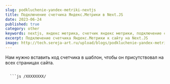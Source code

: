 ```yaml
---
slug: podkluchenie-yandex-metriki-nextjs
title: Подключение счетчика Яндекс.Метрики в Next.JS
date: 2023-06-24
published: true
category: other
keywords: nextjs, яндекс метрика, счетчик яндекс метрики, подключение счетчика яндекс метрики
excerpt: Подключение счетчика Яндекс.Метрики к сайту на Next.JS
image: http://tech.sereja-art.ru/upload/blogs/podkluchenie-yandex-metriki-nextjs/podkluchenie-yandex-metriki-nextjs-preview.jpg
---
```



Нам нужно вставить код счетчика в шаблон, чтобы он присутствовал на всех страницах сайта.

<CodeTitle title='Код счетчика Яндекс Метрики для NextJS' lang='js' />
<code>
  ```js /XXXXXXXX/
        <Script id="metrika-counter" strategy="afterInteractive">
        {`(function(m,e,t,r,i,k,a){m[i]=m[i]||function(){(m[i].a=m[i].a||[]).push(arguments)};
          m[i].l=1*new Date();
          for (var j = 0; j < document.scripts.length; j++) {if (document.scripts[j].src === r) { return; }}
          k=e.createElement(t),a=e.getElementsByTagName(t)[0],k.async=1,k.src=r,a.parentNode.insertBefore(k,a)})
          (window, document, "script", "https://mc.yandex.ru/metrika/tag.js", "ym");

          ym(XXXXXXXX, "init", {
                defer: true,
                clickmap:true,
                trackLinks:true,
                accurateTrackBounce:true,
                webvisor:true
          });`
        }
      </Script>
```
</code>

Вместо XXXXXXXX вставляете свой id счетчика.

## Используя Pages Router

В случае с использованием Pages Router, я вставляю счетчик яндекс метрики в <code>\_document.tsx</code>.

{/* <Figcaption
  src="http://tech.sereja-art.ru/upload/blogs/podkluchenie-yandex-metriki-nextjs/podkluchenie-yandex-metriki-nextjs-2.png"
  alt="код счетчика яндекс метрики pages router NextJS"
/> */}

<CodeTitle title='src\pages\_document.tsx' lang='js' />
<code>
  ```js {11-26} /XXXXXXXX/
    import {Html, Head, Main, NextScript} from 'next/document'
    import Script from 'next/script';

    export default function Document() {
      return (
        <Html lang="ru">
          <Head/>
          <body>
          <Main/>
          <NextScript/>
          <Script id="metrika-counter" strategy="afterInteractive">
            {`(function(m,e,t,r,i,k,a){m[i]=m[i]||function(){(m[i].a=m[i].a||[]).push(arguments)};
              m[i].l=1*new Date();
              for (var j = 0; j < document.scripts.length; j++) {if (document.scripts[j].src === r) { return; }}
              k=e.createElement(t),a=e.getElementsByTagName(t)[0],k.async=1,k.src=r,a.parentNode.insertBefore(k,a)})
              (window, document, "script", "https://mc.yandex.ru/metrika/tag.js", "ym");

              ym(XXXXXXXX, "init", {
                    defer: true,
                    clickmap:true,
                    trackLinks:true,
                    accurateTrackBounce:true,
                    webvisor:true
              });`
            }
          </Script>
          </body>
        </Html>
      )
    }
  ```
</code>


У меня один общий макет <code>```<Layout />```</code> для всего сайта, поэтому я создал Custom App и обернул его этим макетом.

<CodeTitle title='src\pages\_app.tsx' lang='js' />
<code>
  ```js {71, 73}
  import '@/styles/utils/normalize.css'
  import '@/styles/_variables.scss'
  import '@/styles/globals.scss'
  import type {AppProps} from 'next/app'
  import { Raleway, Roboto } from "next/font/google";
  import Layout from "@/components/Layout/Layout";
  import {DarkModeProvider} from "@/context/darkModeContext";
  import { IconContext } from 'react-icons';
  import { useEffect } from 'react';
  import { useRouter } from 'next/router';
  // @ts-ignore
  import NProgress from 'nprogress';
  import "nprogress/nprogress.css";
  import SEO from "@/components/SEO/SEO";

  const raleway = Raleway({
  style: ['normal'],
  subsets: ['cyrillic', 'latin'],
  fallback: ['open-sans', 'system-ui', 'arial']
  });
  const roboto = Roboto({
  weight: ['400', '500', '700'],
  style: ['normal', 'italic'],
  subsets: ['latin', 'cyrillic'],
  fallback: ['open-sans', 'system-ui', 'arial']
  });

  /_ Progressbar Configurations _/
  NProgress.configure({
  easing: "ease",
  speed: 500,
  showSpinner: false,
  });

  export default function App({Component, pageProps}: AppProps) {

  const router = useRouter();

  useEffect(() => {
  const start = () => NProgress.start();
  const end = () => NProgress.done();

      router.events.on("routeChangeStart", start);
      router.events.on("routeChangeComplete", end);
      router.events.on("routeChangeError", end);

      return () => {
        router.events.off("routeChangeStart", start);
        router.events.off("routeChangeComplete", end);
        router.events.off("routeChangeError", end);
      }

  }, [router.events])

  return (

  <>
  <style jsx global>{`
  html {
  font-family: ${roboto.style.fontFamily};
  }

                h1, h2, h3, h4, h5, h6 {
                  font-family: ${raleway.style.fontFamily};
                  margin-bottom: 0.5em;
                }
              `}</style>

        <DarkModeProvider>
          <IconContext.Provider value={{ color: 'var(--icons-color)' }}>
            <Layout>
              <Component {...pageProps} />
            </Layout>
          </ IconContext.Provider>
        </DarkModeProvider>
      </>

  )
  }
```
</code>

Подробнее про единый Layout и Custom App в документации: <a href="https://nextjs.org/docs/pages/building-your-application/routing/pages-and-layouts">https://nextjs.org/docs/pages/building-your-application/routing/pages-and-layouts</a>

<CodeTitle title='src\components\Layout\Layout.tsx' lang='js' />
<code>
  ```js {22}
  import { ReactNode, useEffect, useState } from 'react';
  import dynamic from 'next/dynamic';
  import Header from '@/components/Header/Header';
  import Footer from '../Footer/Footer';
  import ScrollProgressBar from '@/components/ScrollProgressBar/ScrollProgressBar';
  import { YandexMetrika } from '../YandexMetrika/YandexMetrika';
  import SEO from '../SEO/SEO';

  const Cursor = dynamic(() => import('../Cursor/Cursor'), { ssr: false });
  const ScrollTopButton = dynamic(() => import('../../components/ScrollTopButton/ScrollTopButton'), { ssr: false });

  type LayoutProps = {
  children?: ReactNode
  }

  export default function Layout({ children }: LayoutProps) {

  return (

  <>
    <SEO />
    <YandexMetrika />
    <Cursor />
    <Header />
    <main className="main-content-pt">{children}</main>
    <Footer />
    <ScrollTopButton />
    <ScrollProgressBar />
  </>
  ); }
```
</code>

В макет вставляю компонент <code>```<YandexMetrika />```</code>, который будет отправлять данные в метрику при изменении URL-адреса или параметров в нем.

<CodeTitle title='src\components\YandexMetrika\YandexMetrika.jsx' lang='js' />
<code>
  ```js
  'use client'

  import { useEffect } from 'react'
  import { usePathname, useSearchParams } from 'next/navigation'

  export function YandexMetrika() {
    const pathname = usePathname()
    const searchParams = useSearchParams()

  useEffect(() => {
  const url = `${pathname}?${searchParams}`
  ym(XXXXXXXX, 'hit', url);

  }, [pathname, searchParams])

  return null
  }
```
</code>

## Используя App Router

В случае с использованием App Router, вставляем счетчик яндекс метрики в файл <code>layout.tsx</code> перед закрывающим тегом <code>body</code>.

{/* <Figcaption
  src="http://tech.sereja-art.ru/upload/blogs/podkluchenie-yandex-metriki-nextjs/podkluchenie-yandex-metriki-nextjs-1.png"
  alt="код счетчика яндекс метрики app router NextJS"
/> */}

<CodeTitle title='app\layout.tsx' lang='js' />
<code>
  ```js {24-39}
  import { DarkModeProvider } from '@/context/darkModeContext';
  import './globals.css';
  import { Header } from '@/components/Header/Header';
  import { Suspense } from 'react';
  import Footer from '@/components/Footer/Footer';
  import NextTopLoader from 'nextjs-toploader';
  import YandexMetrika from '@/components/YandexMetrika/YandexMetrika';
  import Script from 'next/script';

  export const metadata = {
    title: 'Create Next App',
    description: 'Generated by create next app',
  };

  export default function RootLayout({
    children,
  }: {
    children: React.ReactNode;
  }) {
    return (
      <DarkModeProvider>
        <html lang="ru">
          <body>
            <Script id="metrika-counter" strategy="afterInteractive">
              {`(function(m,e,t,r,i,k,a){m[i]=m[i]||function(){(m[i].a=m[i].a||[]).push(arguments)};
                m[i].l=1*new Date();
                for (var j = 0; j < document.scripts.length; j++) {if (document.scripts[j].src === r) { return; }}
                k=e.createElement(t),a=e.getElementsByTagName(t)[0],k.async=1,k.src=r,a.parentNode.insertBefore(k,a)})
                (window, document, "script", "https://mc.yandex.ru/metrika/tag.js", "ym");

                ym(XXXXXXXX, "init", {
                      defer: true,
                      clickmap:true,
                      trackLinks:true,
                      accurateTrackBounce:true,
                      webvisor:true
                });`
              }
            </Script>
            <YandexMetrika />
            <NextTopLoader height={4} />
            <Header />
            <main>{children}</main>
            <Footer />
          </body>
        </html>
      </DarkModeProvider>
    );
  }
```
</code>

Туда же импортируем компонент, который будет отправлять данные в метрику при изменении URL-адреса или параметров в нем и добавляем в наш layout.

<CodeTitle title='components\YandexMetrika\YandexMetrika.jsx' lang='js' />
<code>
  ```js
      'use client'

        import { useEffect } from 'react'
        import { usePathname, useSearchParams } from 'next/navigation'

        export default function YandexMetrika() {
          const pathname = usePathname()
          const searchParams = useSearchParams()

          useEffect(() => {
            const url = `${pathname}?${searchParams}`
            ym(XXXXXXXX, 'hit', url);

          }, [pathname, searchParams])

          return null
        }
```
</code>
